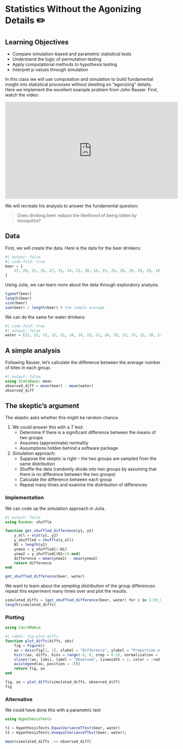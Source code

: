 # Statistics Without the Agonizing Details ✏️ {.unnumbered}

## Learning Objectives {.unnumbered}

- Compare simulation-based and parametric statistical tests
- Understand the logic of permutation testing
- Apply computational methods to hypothesis testing
- Interpret p-values through simulation

In this class we will use computation and simulation to build fundamental insight into statistical processes without dwelling on “agonizing” details. Here we implement the excellent example problem from John Rauser. First, watch the video:

<iframe width="560" height="315" src="https://www.youtube-nocookie.com/embed/5Dnw46eC-0o?si=3Y3JKwkwD9i6lrVV" title="YouTube video player" frameborder="0" allow="accelerometer; autoplay; clipboard-write; encrypted-media; gyroscope; picture-in-picture; web-share" allowfullscreen></iframe>

We will recreate his analysis to answer the fundamental question:

> Does drinking beer reduce the likelihood of being bitten by mosquitos?

## Data

First, we will create the data. Here is the data for the beer drinkers:

```julia
#| output: false
#| code-fold: true
beer = [
	27, 20, 21, 26, 27, 31, 24, 21, 20, 19, 23, 24, 28, 19, 24, 29, 18, 20, 17, 31, 20, 25, 28, 21, 27,
]
```

Using Julia, we can learn more about the data through exploratory analysis.

```julia
typeof(beer)
length(beer)
size(beer)
sum(beer) / length(beer) # the sample average
```

We can do the same for water drinkers:

```julia
#| code-fold: true
#| output: false
water = [21, 22, 15, 12, 21, 16, 19, 15, 22, 24, 19, 23, 13, 22, 20, 24, 18, 20]
```

## A simple analysis

Following Rauser, let’s calculate the difference between the average number of bites in each group.

```julia
#| output: false
using StatsBase: mean
observed_diff = mean(beer) - mean(water)
observed_diff
```

## The skeptic’s argument

The skeptic asks whether this might be random chance.

1. We could answer this with a $T$ test:
    - Determine if there is a significant difference between the means of two groups
    - Assumes (approximate) normality
    - Assumptions hidden behind a software package
2. Simulation approach:
    - Suppose the skeptic is right – the two groups are sampled from the same distribution
    - Shuffle the data (randomly divide into two groups by assuming that there is no difference between the two groups)
    - Calculate the difference between each group
    - Repeat many times and examine the distribution of differences

### Implementation

We can code up the simulation approach in Julia.

```julia
#| output: false
using Random: shuffle

function get_shuffled_difference(y1, y2)
	y_all = vcat(y1, y2)
	y_shuffled = shuffle(y_all)
	N1 = length(y1)
	ynew1 = y_shuffled[1:N1]
	ynew2 = y_shuffled[(N1+1):end]
	difference = mean(ynew1) - mean(ynew2)
	return difference
end

get_shuffled_difference(beer, water)
```

We want to learn about the *sampling distribution* of the group differences: repeat this experiment many times over and plot the results.

```julia
simulated_diffs = [get_shuffled_difference(beer, water) for i in 1:50_000]
length(simulated_diffs)
```

### Plotting

```julia
using CairoMakie

#| label: fig-plot-diffs
function plot_diffs(diffs, obs)
	fig = Figure()
	ax = Axis(fig[1, 1], xlabel = "Difference", ylabel = "Proportion of samples")
	hist!(ax, diffs, bins = range(-6, 6, step = 0.5), normalization = :pdf, label = "If Skeptic is Right")
	vlines!(ax, [obs], label = "Observed", linewidth = 2, color = :red)
	axislegend(ax, position = :lt)
	return fig, ax
end

fig, ax = plot_diffs(simulated_diffs, observed_diff)
fig
```

### Alternative

We could have done this with a parametric test

```julia
using HypothesisTests

t1 = HypothesisTests.EqualVarianceTTest(beer, water)
t2 = HypothesisTests.UnequalVarianceTTest(beer, water);

mean(simulated_diffs .>= observed_diff)
```